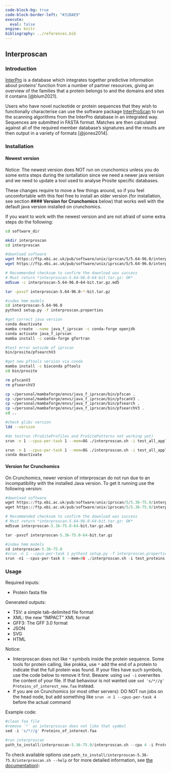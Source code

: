 ---
code-block-bg: true
code-block-border-left: "#31BAE9"
execute:
  eval: false
engine: knitr
bibliography: ../references.bib
---

## Interproscan {#sec-interproscan}

### Introduction

[InterPro](http://www.ebi.ac.uk/interpro/) is a database which integrates together predictive information about proteins' function from a number of partner resources, giving an overview of the families that a protein belongs to and the domains and sites it contains [@blum2021].

Users who have novel nucleotide or protein sequences that they wish to functionally characterise can use the software package [InterProScan](https://interproscan-docs.readthedocs.io/en/latest/Introduction.html) to run the scanning algorithms from the InterPro database in an integrated way. Sequences are submitted in FASTA format. Matches are then calculated against all of the required member database's signatures and the results are then output in a variety of formats [@jones2014].

### Installation

#### Newest version

Notice: The newest version does NOT run on crunchomics unless you do some extra steps during the isntallation since we need a newer java version and we need to update a tool used to analyse Prosite specific databases. 

These changes require to move a few things around, so if you feel uncomfortable with this feel free to install an older version (for installation, see section **#### Version for Crunchomics** below) that works well with the default java version installed on crunchomics.

If you want to work with the newest version and are not afraid of some extra steps do the following:

```{bash}
cd software_dir

mkdir interproscan
cd interproscan 

#download software
wget https://ftp.ebi.ac.uk/pub/software/unix/iprscan/5/5.64-96.0/interproscan-5.64-96.0-64-bit.tar.gz
wget https://ftp.ebi.ac.uk/pub/software/unix/iprscan/5/5.64-96.0/interproscan-5.64-96.0-64-bit.tar.gz.md5

# Recommended checksum to confirm the download was success
# Must return *interproscan-5.64-96.0-64-bit.tar.gz: OK*
md5sum -c interproscan-5.64-96.0-64-bit.tar.gz.md5

tar -pxvzf interproscan-5.64-96.0-*-bit.tar.gz

#index hmm models
cd interproscan-5.64-96.0
python3 setup.py -f interproscan.properties

#get correct java version
conda deactivate
mamba create --name java_f_iprscan -c conda-forge openjdk
conda activate java_f_iprscan
mamba install -c conda-forge gfortran

#test error outside of iprscan
bin/prosite/pfsearchV3

#get new pftools version via conda
mamba install -c bioconda pftools
cd bin/prosite

rm pfscanV3
rm pfsearchV3

cp ~/personal/mambaforge/envs/java_f_iprscan/bin/pfscan .
cp ~/personal/mambaforge/envs/java_f_iprscan/bin/pfscanV3 .
cp ~/personal/mambaforge/envs/java_f_iprscan/bin/pfsearch .
cp ~/personal/mambaforge/envs/java_f_iprscan/bin/pfsearchV3 .
cd ..

#check glibc version
ldd --version

#do testrun (ProSiteProfiles and ProSitePatterns not working yet)
srun -n 1 --cpus-per-task 1 --mem=8G ./interproscan.sh -i test_all_appl.fasta -f tsv -dp --appl TIGRFAM,SFLD,SUPERFAMILY,PANTHER,GENE3D,Hamap,Coils,SMART,CDD,PRINTS,PIRSR,AntiFam,Pfam,MobiDBLite,PIRSF,ProSiteProfiles 

srun -n 1 --cpus-per-task 1 --mem=8G ./interproscan.sh -i test_all_appl.fasta -f tsv
conda deactivate

```


#### Version for Crunchomics

On Crunchomics, newer version of interproscan do not run due to an incompatibility with the installed Java version. To get it running use the following version:

```{python}
#download software
wget https://ftp.ebi.ac.uk/pub/software/unix/iprscan/5/5.36-75.0/interproscan-5.36-75.0-64-bit.tar.gz
wget https://ftp.ebi.ac.uk/pub/software/unix/iprscan/5/5.36-75.0/interproscan-5.36-75.0-64-bit.tar.gz.md5

# Recommended checksum to confirm the download was success
# Must return *interproscan-5.64-96.0-64-bit.tar.gz: OK*
md5sum interproscan-5.36-75.0-64-bit.tar.gz.md5

tar -pxvzf interproscan-5.36-75.0-64-bit.tar.gz

#index hmm models
cd interproscan-5.36-75.0
#srun -n 1 --cpus-per-task 1 python3 setup.py -f interproscan.properties
srun -n1 --cpus-per-task 8 --mem=8G ./interproscan.sh -i test_proteins.fasta
```




### Usage

Required inputs:

- Protein fasta file

Generated outputs:

-    TSV: a simple tab-delimited file format
-    XML: the new "IMPACT" XML format
-    GFF3: The GFF 3.0 format
-    JSON
-    SVG
-    HTML

Notice:

-   Interproscan does not like `*` symbols inside the protein sequence. Some tools for protein calling, like prokka, use `*` add the end of a protein to indicate that the full protein was found. If your files have such symbols, use the code below to remove it first. Beware: using `sed -i` overwrites the content of your file. If that behaviour is not wanted use `sed 's/*//g' Proteins_of_interest_new.faa` instead.
-   If you are on Crunchomics (or most other servers): DO NOT run jobs on the head node, but add something like `srun -n 1 --cpus-per-task 4` before the actual command

Example code:

```{python}
#clean faa file 
#remove `*` as interproscan does not like that symbol
sed -i 's/*//g' Proteins_of_interest.faa

#run interproscan
path_to_install/interproscan-5.36-75.0/interproscan.sh --cpu 4 -i Proteins_of_interest.faa -d outputfolder -T outputfolder/temp --iprlookup --goterms

```

To check available options use `path_to_install/interproscan-5.36-75.0/interproscan.sh --help` or for more detailed information, see [the documentation](https://interproscan-docs.readthedocs.io/en/latest/HowToRun.html)):